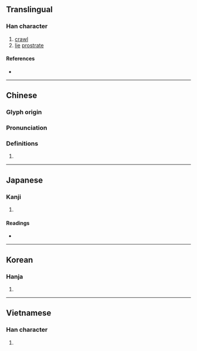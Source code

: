 {{character info/new}}
==Translingual==

===Han character===
{{Han char|rn=20|rad=勹|as=07|sn=9|four=27220|canj=PIJB|ids=⿹勹甫}}

# [[crawl]]
# [[lie]] [[prostrate]]

====References====
* {{Han ref|kx=0151.170|dkj=02527|dj=0340.230|hdz=10259.040|uh=530D|ud=21261|bh=AB6D|bd=43885}}

----

==Chinese==
{{zh-forms}}

===Glyph origin===
{{Han etym}}

===Pronunciation===
{{zh-pron
|m=pú
|c=pou4
|mn=ml:phô͘/tw:pô͘
|mc=y
|oc=y
|ma=
|cat=v
}}

===Definitions===
{{zh-hanzi}}

# {{rfdef|lang=zh}}

----

==Japanese==

===Kanji===
{{ja-kanji|grade=|rs=勹07}}

# {{defn|lang=ja|sort=勹07}}

====Readings====
* {{ja-readings|on=[[ほ]] (ho)|kun=[[はう]] (hau)}}

----

==Korean==

===Hanja===
{{ko-hanja|hangeul=포|rv=po|mr=p'o}}

# {{defn|lang=ko|sort=勹07}}

----

==Vietnamese==

===Han character===
{{vi-readings|rs=勹07| hanviet = bò}}

# {{defn|lang=vi|sort=勹07}}